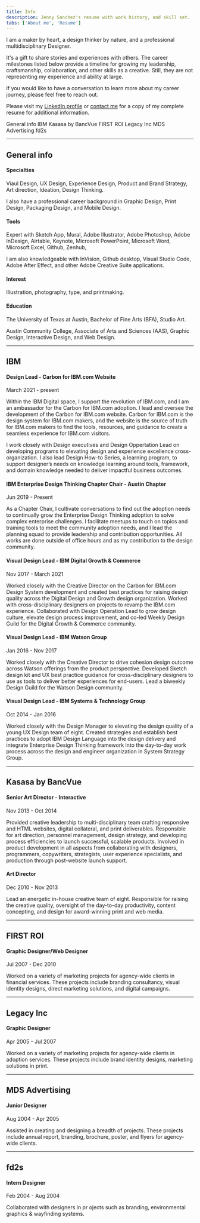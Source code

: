 ```yaml
---
title: Info
description: Jenny Sanchez's resume with work history, and skill set.
tabs: ['About me', 'Resume']
---
```


I am a maker by heart, a design thinker by nature, and a professional multidisciplinary Designer.

It's a gift to share stories and experiences with others. The career milestones listed below provide a timeline for growing my leadership, craftsmanship, collaboration, and other skills as a creative. Still, they are not representing my experience and ability at large. 

If you would like to have a conversation to learn more about my career journey, please feel free to reach out.

Please visit my [LinkedIn profile](https://www.linkedin.com/in/jennyhsiaosanchez) or [contact me](/contact) for a copy of my complete resume for additional information.

<AnchorLinks>
  <AnchorLink>General info</AnchorLink>
  <AnchorLink>IBM</AnchorLink>
  <AnchorLink>Kasasa by BancVue</AnchorLink>
  <AnchorLink>FIRST ROI</AnchorLink>
  <AnchorLink>Legacy Inc</AnchorLink>
  <AnchorLink>MDS Advertising</AnchorLink>
  <AnchorLink>fd2s</AnchorLink>
</AnchorLinks>

    

<div class="resume">

---
    
<Row>

  <Column colMd={3} colLg={4}>

## General info  

  </Column>

  <Column colMd={6} colLg={7}>

#### Specialties  
Viaul Design, UX Design, Experience Design, Product and Brand Strategy, Art direction, Ideation, Design Thinking.  

I also have a professional career background in Graphic Design, Print Design, Packaging Design, and Mobile Design.  

#### Tools  
Expert with Sketch App, Mural, Adobe Illustrator, Adobe Photoshop, Adobe InDesign, Airtable, Keynote, Microsoft PowerPoint, Microsoft Word, Microsoft Excel, Github, Zenhub,  

I am also knowledgeable with InVision, Github desktop, Visual Studio Code, Adobe After Effect, and other Adobe Creative Suite applications.  

#### Interest  
Illustration, photography, type, and printmaking.  

#### Education  
The University of Texas at Austin, Bachelor of Fine Arts (BFA), Studio Art.  

Austin Community College, Associate of Arts and Sciences (AAS), Graphic Design, Interactive Design, and Web Design.  

  </Column>

</Row>

---
    
<Row>

  <Column colMd={3} colLg={4}>

## IBM

  </Column>

  <Column colMd={6} colLg={7}>

#### Design Lead - Carbon for IBM.com Website  
<Caption>March 2021 - present</Caption>  

Within the IBM Digital space, I support the revolution of IBM.com, and I am an ambassador for the Carbon for IBM.com adoption. I lead and oversee the development of the Carbon for IBM.com website. Carbon for IBM.com is the design system for IBM.com makers, and the website is the source of truth for IBM.com makers to find the tools, resources, and guidance to create a seamless experience for IBM.com visitors.  

I work closely with Design executives and Design Oppertation Lead on developing programs to elevating design and experience excellence cross-organization. I also lead Design How-to Series, a learning program, to support designer’s needs on knowledge learning around tools, framework, and domain knowledge needed to deliver impactful business outcomes.  

#### IBM Enterprise Design Thinking Chapter Chair - Austin Chapter  
<Caption>Jun 2019 - Present</Caption>  

As a Chapter Chair, I cultivate conversations to find out the adoption needs to continually grow the Enterprise Design Thinking adoption to solve complex enterprise challenges. I facilitate meetups to touch on topics and training tools to meet the community adoption needs, and I lead the planning squad to provide leadership and contribution opportunities. All works are done outside of office hours and as my contribution to the design community.  

#### Visual Design Lead - IBM Digital Growth & Commerce  
<Caption>Nov 2017 - March 2021</Caption>  

Worked closely with the Creative Director on the Carbon for IBM.com Design System development and created best practices for raising design quality across the Digital Design and Growth design organization. Worked with cross-disciplinary designers on projects to revamp the IBM.com experience. Collaborated with Design Operation Lead to grow design culture, elevate design process improvement, and co-led Weekly Design Guild for the Digital Growth & Commerce community.  

#### Visual Design Lead - IBM Watson Group  
<Caption>Jan 2016 - Nov 2017</Caption>  

Worked closely with the Creative Director to drive cohesion design outcome across Watson offerings from the product perspective. Developed Sketch design kit and UX best practice guidance for cross-disciplinary designers to use as tools to deliver better experiences for end-users. Lead a biweekly Design Guild for the Watson Design community.  

#### Visual Design Lead - IBM Systems & Technology Group  
<Caption>Oct 2014 - Jan 2016</Caption>  

Worked closely with the Design Manager to elevating the design quality of a young UX Design team of eight. Created strategies and establish best practices to adopt IBM Design Language into the design delivery and integrate Enterprise Design Thinking framework into the day-to-day work process across the design and engineer organization in System Strategy Group.  

  </Column>

</Row>

---
    
<Row>

  <Column colMd={3} colLg={4}>

## Kasasa by BancVue

  </Column>

  <Column colMd={6} colLg={7}>

#### Senior Art Director - Interactive  
<Caption>Nov 2013 - Oct 2014</Caption>  

Provided creative leadership to multi-disciplinary team crafting responsive and HTML websites, digital collateral, and print deliverables. Responsible for art direction, personnel management, design strategy, and developing process efficiencies to launch successful, scalable products. Involved in product development in all aspects from collaborating with designers, programmers, copywriters, strategists, user experience specialists, and production through post-website launch support.

#### Art Director  
<Caption>Dec 2010 - Nov 2013</Caption>  

Lead an energetic in-house creative team of eight. Responsible for raising the creative quality, oversight of the day-to-day productivity, content concepting, and design for award-winning print and web media.   

  </Column>

</Row>

---
    
<Row>

  <Column colMd={3} colLg={4}>

## FIRST ROI

  </Column>

  <Column colMd={6} colLg={7}>

#### Graphic Designer/Web Designer  
<Caption>Jul 2007 - Dec 2010</Caption>  

Worked on a variety of marketing projects for agency-wide clients in financial services. These projects include branding consultancy, visual identity designs, direct marketing solutions, and digital campaigns.

  </Column>

</Row>

---
    
<Row>

  <Column colMd={3} colLg={4}>

## Legacy Inc

  </Column>

  <Column colMd={6} colLg={7}>

#### Graphic Designer  
<Caption>Apr 2005 - Jul 2007</Caption>  

Worked on a variety of marketing projects for agency-wide clients in adoption services.  These projects include brand identity designs, marketing solutions in print.

  </Column>

</Row>

---
    
<Row>

  <Column colMd={3} colLg={4}>

## MDS Advertising

  </Column>

  <Column colMd={6} colLg={7}>

#### Junior Designer  
<Caption>Aug 2004 - Apr 2005</Caption>  

Assisted in creating and designing a breadth of projects. These projects include annual report, branding, brochure, poster, and flyers for agency-wide clients.

  </Column>

</Row>

---
    
<Row>

  <Column colMd={3} colLg={4}>

## fd2s

  </Column>

  <Column colMd={6} colLg={7}>

#### Intern Designer  
<Caption>Feb 2004 - Aug 2004</Caption>  

Collaborated with designers in pr ojects such as branding, environmental graphics & wayfinding systems.    

  </Column>

</Row>

</div>
